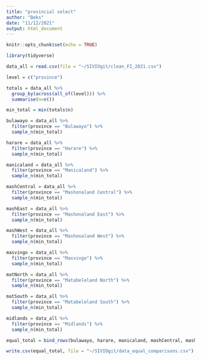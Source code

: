 ```yaml
---
title: "provincial select"
author: "Beks"
date: "11/12/2021"
output: html_document
---
```


```r
knitr::opts_chunk$set(echo = TRUE)

library(tidyverse)
```

```r
data_all = read.csv(file = "~/SIVIOgit/clean_FI_2021.csv")
```

```r
level = c("province")
```


```r
totals = data_all %>%
  group_by(across(all_of(level))) %>%
  summarise(n=n())

min_total = min(totals$n)
```



```r
bulawayo = data_all %>%
  filter(province == "Bulawayo") %>%
  sample_n(min_total)
```

```r
harare = data_all %>%
  filter(province == "Harare") %>%
  sample_n(min_total)
```

```r
manicaland = data_all %>%
  filter(province == "Manicaland") %>%
  sample_n(min_total)
```

```r
mashCentral = data_all %>%
  filter(province == "Mashonaland Central") %>%
  sample_n(min_total)
```

```r
mashEast = data_all %>%
  filter(province == "Mashonaland East") %>%
  sample_n(min_total)
```

```r
mashWest = data_all %>%
  filter(province == "Mashonaland West") %>%
  sample_n(min_total)
```

```r
masvingo = data_all %>%
  filter(province == "Masvingo") %>%
  sample_n(min_total)
```

```r
matNorth = data_all %>%
  filter(province == "Matabeleland North") %>%
  sample_n(min_total)
```

```r
matSouth = data_all %>%
  filter(province == "Matabeleland South") %>%
  sample_n(min_total)
```

```r
midlands = data_all %>%
  filter(province == "Midlands") %>%
  sample_n(min_total)
```

```r
equal_total = bind_rows(bulawayo, harare, manicaland, mashCentral, mashEast, mashWest, masvingo, matNorth, matSouth, midlands)
```

```r
write.csv(equal_total, file = "~/SIVIOgit/data_equal_comparisons.csv")
```

